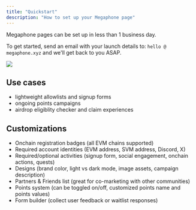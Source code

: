 ```yaml
---
title: "Quickstart"
description: "How to set up your Megaphone page"
---
```


<Tip>

Megaphone pages can be set up in less than 1 business day.

To get started, send an email with your launch details to: `hello @ megaphone.xyz` and we'll get back to you ASAP.

</Tip>

<Frame caption="https://app.megaphone.xyz/pages/gmega">
  <a href="https://app.megaphone.xyz/pages/gmega" target="_blank">
    <img src="https://megaphone.b-cdn.net/docs/gmega-page-2025-09.png" />
  </a>
</Frame>

## Use cases

- lightweight allowlists and signup forms
- ongoing points campaigns
- airdrop eligiblity checker and claim experiences

## Customizations

- Onchain registration badges (all EVM chains supported)
- Required account identities (EVM address, SVM address, Discord, X)
- Required/optional activities (signup form, social engagement, onchain actions, quests)
- Designs (brand color, light vs dark mode, image assets, campaign description)
- Partners & Friends list (great for co-marketing with other communities)
- Points system (can be toggled on/off, customized points name and points values)
- Form builder (collect user feedback or waitlist responses)
